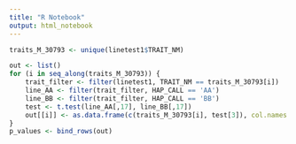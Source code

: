 ```yaml
---
title: "R Notebook"
output: html_notebook
---
```


```r
traits_M_30793 <- unique(linetest1$TRAIT_NM)

```

```r
out <- list()
for (i in seq_along(traits_M_30793)) {
    trait_filter <- filter(linetest1, TRAIT_NM == traits_M_30793[i])
    line_AA <- filter(trait_filter, HAP_CALL == 'AA')
    line_BB <- filter(trait_filter, HAP_CALL == 'BB')
    test <- t.test(line_AA[,17], line_BB[,17])
    out[[i]] <- as.data.frame(c(traits_M_30793[i], test[3]), col.names =  c('TRAIT_NM', 'p-value'))
}
p_values <- bind_rows(out)
```
